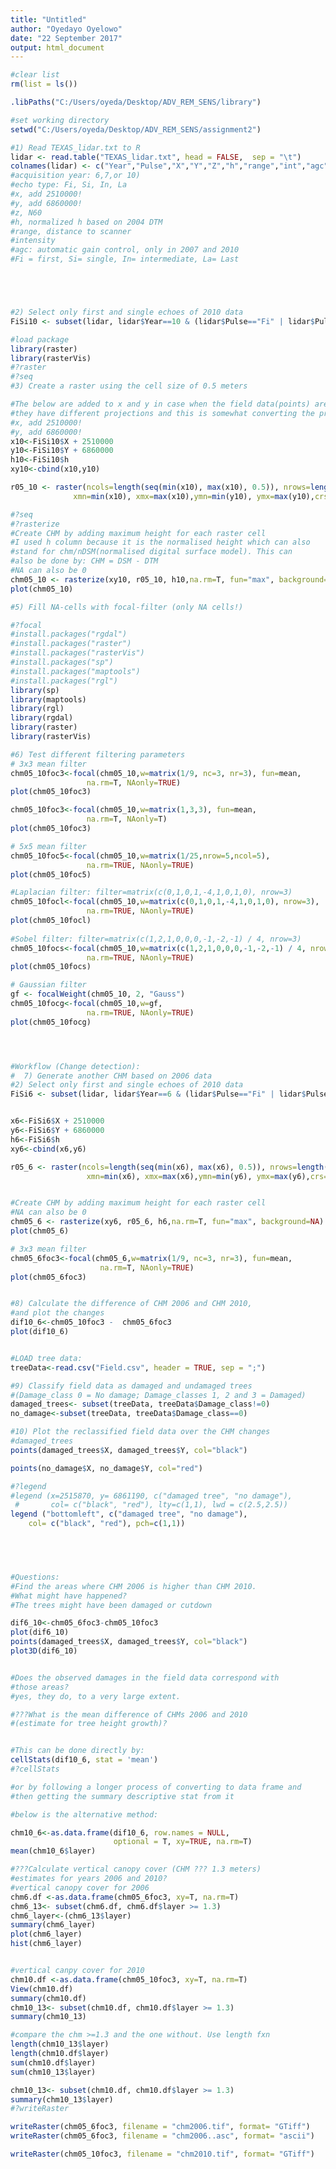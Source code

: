 ```yaml
---
title: "Untitled"
author: "Oyedayo Oyelowo"
date: "22 September 2017"
output: html_document
---
```




```r

#clear list
rm(list = ls())

.libPaths("C:/Users/oyeda/Desktop/ADV_REM_SENS/library")

#set working directory
setwd("C:/Users/oyeda/Desktop/ADV_REM_SENS/assignment2")

#1) Read TEXAS_lidar.txt to R
lidar <- read.table("TEXAS_lidar.txt", head = FALSE,  sep = "\t")
colnames(lidar) <- c("Year","Pulse","X","Y","Z","h","range","int","agc")
#acquisition year: 6,7,or 10)
#echo type: Fi, Si, In, La
#x, add 2510000!
#y, add 6860000!
#z, N60
#h, normalized h based on 2004 DTM
#range, distance to scanner
#intensity
#agc: automatic gain control, only in 2007 and 2010
#Fi = first, Si= single, In= intermediate, La= Last





#2) Select only first and single echoes of 2010 data
FiSi10 <- subset(lidar, lidar$Year==10 & (lidar$Pulse=="Fi" | lidar$Pulse=="Si"))

#load package
library(raster)
library(rasterVis)
#?raster
#?seq
#3) Create a raster using the cell size of 0.5 meters

#The below are added to x and y in case when the field data(points) are superimposed/overlain on it,
#they have different projections and this is somewhat converting the projection to make them match.
#x, add 2510000!
#y, add 6860000!
x10<-FiSi10$X + 2510000
y10<-FiSi10$Y + 6860000
h10<-FiSi10$h
xy10<-cbind(x10,y10)

r05_10 <- raster(ncols=length(seq(min(x10), max(x10), 0.5)), nrows=length(seq(min(y10),max(y10), 0.5)),
              xmn=min(x10), xmx=max(x10),ymn=min(y10), ymx=max(y10),crs=NA)

#?seq
#?rasterize
#Create CHM by adding maximum height for each raster cell
#I used h column because it is the normalised height which can also
#stand for chm/nDSM(normalised digital surface model). This can 
#also be done by: CHM = DSM - DTM
#NA can also be 0
chm05_10 <- rasterize(xy10, r05_10, h10,na.rm=T, fun="max", background=NA) 
plot(chm05_10)

#5) Fill NA-cells with focal-filter (only NA cells!)

#?focal
#install.packages("rgdal")
#install.packages("raster")
#install.packages("rasterVis")
#install.packages("sp")
#install.packages("maptools")
#install.packages("rgl")
library(sp)
library(maptools)
library(rgl)
library(rgdal)
library(raster)
library(rasterVis)

#6) Test different filtering parameters
# 3x3 mean filter
chm05_10foc3<-focal(chm05_10,w=matrix(1/9, nc=3, nr=3), fun=mean, 
                 na.rm=T, NAonly=TRUE)
plot(chm05_10foc3)

chm05_10foc3<-focal(chm05_10,w=matrix(1,3,3), fun=mean, 
                 na.rm=T, NAonly=T)
plot(chm05_10foc3)

# 5x5 mean filter
chm05_10foc5<-focal(chm05_10,w=matrix(1/25,nrow=5,ncol=5), 
                 na.rm=TRUE, NAonly=TRUE)
plot(chm05_10foc5)

#Laplacian filter: filter=matrix(c(0,1,0,1,-4,1,0,1,0), nrow=3)
chm05_10focl<-focal(chm05_10,w=matrix(c(0,1,0,1,-4,1,0,1,0), nrow=3), 
                 na.rm=TRUE, NAonly=TRUE)
plot(chm05_10focl)       
          
#Sobel filter: filter=matrix(c(1,2,1,0,0,0,-1,-2,-1) / 4, nrow=3)
chm05_10focs<-focal(chm05_10,w=matrix(c(1,2,1,0,0,0,-1,-2,-1) / 4, nrow=3), 
                 na.rm=TRUE, NAonly=TRUE)
plot(chm05_10focs)

# Gaussian filter                 
gf <- focalWeight(chm05_10, 2, "Gauss")
chm05_10focg<-focal(chm05_10,w=gf, 
                 na.rm=TRUE, NAonly=TRUE)
plot(chm05_10focg)




#Workflow (Change detection):
#  7) Generate another CHM based on 2006 data
#2) Select only first and single echoes of 2010 data
FiSi6 <- subset(lidar, lidar$Year==6 & (lidar$Pulse=="Fi" | lidar$Pulse=="Si"))


x6<-FiSi6$X + 2510000
y6<-FiSi6$Y + 6860000
h6<-FiSi6$h
xy6<-cbind(x6,y6)

r05_6 <- raster(ncols=length(seq(min(x6), max(x6), 0.5)), nrows=length(seq(min(y6),max(y6), 0.5)),
                 xmn=min(x6), xmx=max(x6),ymn=min(y6), ymx=max(y6),crs=NA)


#Create CHM by adding maximum height for each raster cell
#NA can also be 0
chm05_6 <- rasterize(xy6, r05_6, h6,na.rm=T, fun="max", background=NA) 
plot(chm05_6)

# 3x3 mean filter
chm05_6foc3<-focal(chm05_6,w=matrix(1/9, nc=3, nr=3), fun=mean, 
                    na.rm=T, NAonly=TRUE)
plot(chm05_6foc3)


#8) Calculate the difference of CHM 2006 and CHM 2010, 
#and plot the changes
dif10_6<-chm05_10foc3 -  chm05_6foc3
plot(dif10_6)


#LOAD tree data:
treeData<-read.csv("Field.csv", header = TRUE, sep = ";")

#9) Classify field data as damaged and undamaged trees
#(Damage_class 0 = No damage; Damage_classes 1, 2 and 3 = Damaged)
damaged_trees<- subset(treeData, treeData$Damage_class!=0)
no_damage<-subset(treeData, treeData$Damage_class==0)

#10) Plot the reclassified field data over the CHM changes
#damaged_trees
points(damaged_trees$X, damaged_trees$Y, col="black")

points(no_damage$X, no_damage$Y, col="red")

#?legend
#legend (x=2515870, y= 6861190, c("damaged tree", "no damage"), 
 #       col= c("black", "red"), lty=c(1,1), lwd = c(2.5,2.5))
legend ("bottomleft", c("damaged tree", "no damage"), 
    col= c("black", "red"), pch=c(1,1))
       




#Questions:
#Find the areas where CHM 2006 is higher than CHM 2010. 
#What might have happened?
#The trees might have been damaged or cutdown

dif6_10<-chm05_6foc3-chm05_10foc3
plot(dif6_10)
points(damaged_trees$X, damaged_trees$Y, col="black")
plot3D(dif6_10)


#Does the observed damages in the field data correspond with 
#those areas?
#yes, they do, to a very large extent.

#???What is the mean difference of CHMs 2006 and 2010
#(estimate for tree height growth)?


#This can be done directly by:
cellStats(dif10_6, stat = 'mean')
#?cellStats

#or by following a longer process of converting to data frame and 
#then getting the summary descriptive stat from it

#below is the alternative method:

chm10_6<-as.data.frame(dif10_6, row.names = NULL,
                       optional = T, xy=TRUE, na.rm=T)
mean(chm10_6$layer)

#???Calculate vertical canopy cover (CHM ??? 1.3 meters)
#estimates for years 2006 and 2010?
#vertical canopy cover for 2006
chm6.df <-as.data.frame(chm05_6foc3, xy=T, na.rm=T)
chm6_13<- subset(chm6.df, chm6.df$layer >= 1.3)
chm6_layer<-(chm6_13$layer)
summary(chm6_layer)
plot(chm6_layer)
hist(chm6_layer) 


#vertical canpy cover for 2010
chm10.df <-as.data.frame(chm05_10foc3, xy=T, na.rm=T)
View(chm10.df)
summary(chm10.df)
chm10_13<- subset(chm10.df, chm10.df$layer >= 1.3)
summary(chm10_13)

#compare the chm >=1.3 and the one without. Use length fxn
length(chm10_13$layer)
length(chm10.df$layer)
sum(chm10.df$layer)
sum(chm10_13$layer)

chm10_13<- subset(chm10.df, chm10.df$layer >= 1.3)
summary(chm10_13$layer)
#?writeRaster

writeRaster(chm05_6foc3, filename = "chm2006.tif", format= "GTiff")
writeRaster(chm05_6foc3, filename = "chm2006..asc", format= "ascii")

writeRaster(chm05_10foc3, filename = "chm2010.tif", format= "GTiff")




```